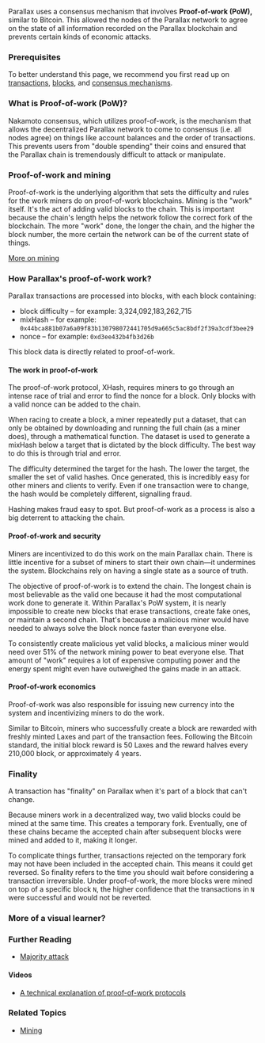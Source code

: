 Parallax uses a consensus mechanism that involves **Proof-of-work (PoW),** similar to Bitcoin. This allowed the nodes of the Parallax network to agree on the state of all information recorded on the Parallax blockchain and prevents certain kinds of economic attacks.

### Prerequisites <a href="#prerequisites" id="prerequisites"></a>

To better understand this page, we recommend you first read up on [transactions](../transactions), [blocks](../blocks), and [consensus mechanisms](./overview).

### What is Proof-of-work (PoW)? <a href="#what-is-pow" id="what-is-pow"></a>

Nakamoto consensus, which utilizes proof-of-work, is the mechanism that allows the decentralized Parallax network to come to consensus (i.e. all nodes agree) on things like account balances and the order of transactions. This prevents users from "double spending" their coins and ensured that the Parallax chain is tremendously difficult to attack or manipulate.

### Proof-of-work and mining <a href="#pow-and-mining" id="pow-and-mining"></a>

Proof-of-work is the underlying algorithm that sets the difficulty and rules for the work miners do on proof-of-work blockchains. Mining is the "work" itself. It's the act of adding valid blocks to the chain. This is important because the chain's length helps the network follow the correct fork of the blockchain. The more "work" done, the longer the chain, and the higher the block number, the more certain the network can be of the current state of things.

[More on mining](./mining)

### How Parallax's proof-of-work work? <a href="#how-it-works" id="how-it-works"></a>

Parallax transactions are processed into blocks, with each block containing:

* block difficulty – for example: 3,324,092,183,262,715
* mixHash – for example: `0x44bca881b07a6a09f83b130798072441705d9a665c5ac8bdf2f39a3cdf3bee29`
* nonce – for example: `0xd3ee432b4fb3d26b`

This block data is directly related to proof-of-work.

#### The work in proof-of-work <a href="#the-work" id="the-work"></a>

The proof-of-work protocol, XHash, requires miners to go through an intense race of trial and error to find the nonce for a block. Only blocks with a valid nonce can be added to the chain.

When racing to create a block, a miner repeatedly put a dataset, that can only be obtained by downloading and running the full chain (as a miner does), through a mathematical function. The dataset is used to generate a mixHash below a target that is dictated by the block difficulty. The best way to do this is through trial and error.

The difficulty determined the target for the hash. The lower the target, the smaller the set of valid hashes. Once generated, this is incredibly easy for other miners and clients to verify. Even if one transaction were to change, the hash would be completely different, signalling fraud.

Hashing makes fraud easy to spot. But proof-of-work as a process is also a big deterrent to attacking the chain.

#### Proof-of-work and security <a href="#security" id="security"></a>

Miners are incentivized to do this work on the main Parallax chain. There is little incentive for a subset of miners to start their own chain—it undermines the system. Blockchains rely on having a single state as a source of truth.

The objective of proof-of-work is to extend the chain. The longest chain is most believable as the valid one because it had the most computational work done to generate it. Within Parallax's PoW system, it is nearly impossible to create new blocks that erase transactions, create fake ones, or maintain a second chain. That's because a malicious miner would have needed to always solve the block nonce faster than everyone else.

To consistently create malicious yet valid blocks, a malicious miner would need over 51% of the network mining power to beat everyone else. That amount of "work" requires a lot of expensive computing power and the energy spent might even have outweighed the gains made in an attack.

#### Proof-of-work economics <a href="#economics" id="economics"></a>

Proof-of-work was also responsible for issuing new currency into the system and incentivizing miners to do the work.

Similar to Bitcoin, miners who successfully create a block are rewarded with freshly minted Laxes and part of the transaction fees. Following the Bitcoin standard, the initial block reward is 50 Laxes and the reward halves every 210,000 block, or approximately 4 years.

### Finality <a href="#finality" id="finality"></a>

A transaction has "finality" on Parallax when it's part of a block that can't change.

Because miners work in a decentralized way, two valid blocks could be mined at the same time. This creates a temporary fork. Eventually, one of these chains became the accepted chain after subsequent blocks were mined and added to it, making it longer.

To complicate things further, transactions rejected on the temporary fork may not have been included in the accepted chain. This means it could get reversed. So finality refers to the time you should wait before considering a transaction irreversible. Under proof-of-work, the more blocks were mined on top of a specific block `N`, the higher confidence that the transactions in `N` were successful and would not be reverted.

### More of a visual learner? <a href="#visual-learner" id="visual-learner"></a>

### Further Reading <a href="#further-reading" id="further-reading"></a>

* [Majority attack](https://en.bitcoin.it/wiki/Majority_attack)

#### Videos <a href="#videos" id="videos"></a>

* [A technical explanation of proof-of-work protocols](https://youtu.be/9V1bipPkCTU)

### Related Topics <a href="#related-topics" id="related-topics"></a>

* [Mining](./mining)
